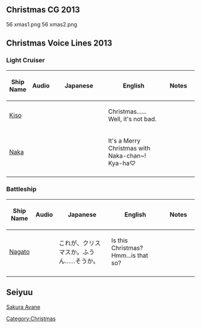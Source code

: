 ==Christmas CG 2013==
<gallery spacing="small" bordercolor="transparent" captionalign="center" hideaddbutton="true">
56 xmas1.png
56 xmas2.png
</gallery>

==Christmas Voice Lines 2013==
===Light Cruiser===
{| class="wikitable" style="text-align:center;"
!style="width:6%;"|Ship Name
!style="width:3%;"|Audio
!style="width:35%;"|Japanese
!style="width:35%;"|English
!style="width:21%;"|Notes
|-
|[[Kiso]]
|{{audio|file=Kiso Christmas 2015 Sec1.ogg}}
|{{lang|ja|クリスマスだと……ま、悪くはないな。}}
|Christmas...... Well, it's not bad.
|
|-
|[[Naka]]
|{{audio|file=Naka_Christmas_2015_Sec1.ogg}}
|{{lang|ja|那珂ちゃんとメリークリスマスだよ！きゃは☆}}
|It's a Merry Christmas with Naka-chan~! Kya-ha♡
|
|-
|}

===Battleship===
{| class="wikitable" style="text-align:center;"
!style="width:6%;"|Ship Name
!style="width:3%;"|Audio
!style="width:35%;"|Japanese
!style="width:35%;"|English
!style="width:21%;"|Notes
|-
|[[Nagato]]
|{{audio|file=Nagato Christmas 2015 Sec1.ogg}}
|これが、クリスマスか。ふうん……そうか。
|Is this Christmas? Hmm...is that so?
|
|-
|}

==Seiyuu==
[[Glossary#List of vessels by Japanese voice actresses|Sakura Ayane]]

{{Seasonal}}
[[Category:Christmas]]